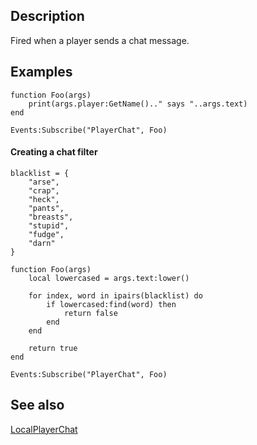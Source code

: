 {{Lua/Event|
  arguments = [[Lua/Server/Player|Player]] player, string text|
  return = Return false to block the message
}}

==Description==

Fired when a player sends a chat message.

==Examples==

<syntaxhighlight>
function Foo(args)
	print(args.player:GetName().." says "..args.text)
end

Events:Subscribe("PlayerChat", Foo)
</syntaxhighlight>

====Creating a chat filter====

<syntaxhighlight>
blacklist = {
	"arse",
	"crap",
	"heck",
	"pants",
	"breasts",
	"stupid",
	"fudge",
	"darn"
}

function Foo(args)
	local lowercased = args.text:lower()
	
	for index, word in ipairs(blacklist) do
		if lowercased:find(word) then
			return false
		end
	end
	
	return true
end

Events:Subscribe("PlayerChat", Foo)
</syntaxhighlight>

==See also==

[[Lua/Events/Client/LocalPlayerChat|LocalPlayerChat]]